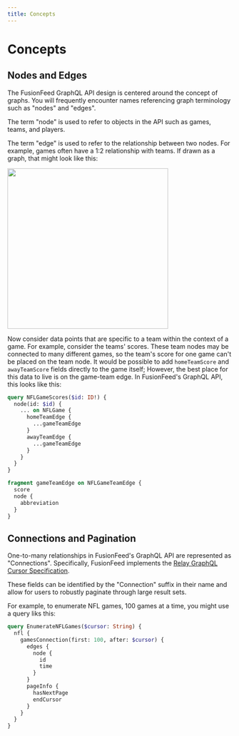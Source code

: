 ```yaml
---
title: Concepts
---
```

# Concepts

## Nodes and Edges

The FusionFeed GraphQL API design is centered around the concept of graphs. You will frequently encounter names referencing graph terminology such as "nodes" and "edges".

The term "node" is used to refer to objects in the API such as games, teams, and players.

The term "edge" is used to refer to the relationship between two nodes. For example, games often have a 1:2 relationship with teams. If drawn as a graph, that might look like this:

<img height="360" src="/images/graphql/nodes-and-edges.png" />

Now consider data points that are specific to a team within the context of a game. For example, consider the teams' scores. These team nodes may be connected to many different games, so the team's score for one game can't be placed on the team node. It would be possible to add `homeTeamScore` and `awayTeamScore` fields directly to the game itself; However, the best place for this data to live is on the game-team edge. In FusionFeed's GraphQL API, this looks like this:

```graphql v2
query NFLGameScores($id: ID!) {
  node(id: $id) {
    ... on NFLGame {
      homeTeamEdge {
        ...gameTeamEdge
      }
      awayTeamEdge {
        ...gameTeamEdge
      }
    }
  }
}

fragment gameTeamEdge on NFLGameTeamEdge {
  score
  node {
    abbreviation
  }
}
```

## Connections and Pagination

One-to-many relationships in FusionFeed's GraphQL API are represented as "Connections". Specifically, FusionFeed implements the [Relay GraphQL Cursor Specification](https://relay.dev/graphql/connections.htm).

These fields can be identified by the "Connection" suffix in their name and allow for users to robustly paginate through large result sets.

For example, to enumerate NFL games, 100 games at a time, you might use a query liks this:

```graphql v2
query EnumerateNFLGames($cursor: String) {
  nfl {
    gamesConnection(first: 100, after: $cursor) {
      edges {
        node {
          id
          time
        }
      }
      pageInfo {
        hasNextPage
        endCursor
      }
    }
  }
}
```

